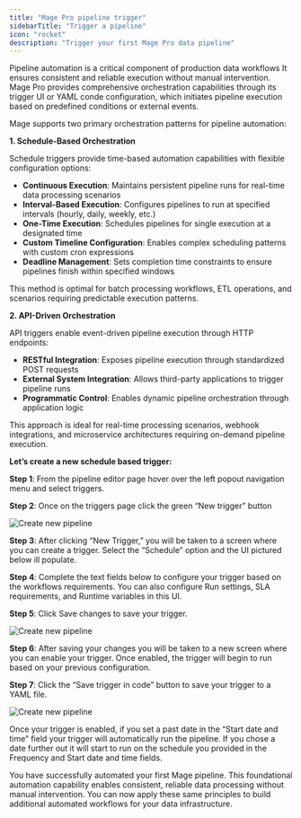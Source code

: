 ```yaml
---
title: "Mage Pro pipeline trigger"
sidebarTitle: "Trigger a pipeline"
icon: "rocket"
description: "Trigger your first Mage Pro data pipeline"
---
```


  Pipeline automation is a critical component of production data workflows It ensures consistent and reliable execution without manual intervention. Mage Pro provides comprehensive orchestration capabilities through its trigger UI or YAML conde configuration, which initiates pipeline execution based on predefined conditions or external events.

Mage supports two primary orchestration patterns for pipeline automation:

**1. Schedule-Based Orchestration**

Schedule triggers provide time-based automation capabilities with flexible configuration options:

- **Continuous Execution**: Maintains persistent pipeline runs for real-time data processing scenarios
- **Interval-Based Execution**: Configures pipelines to run at specified intervals (hourly, daily, weekly, etc.)
- **One-Time Execution**: Schedules pipelines for single execution at a designated time
- **Custom Timeline Configuration**: Enables complex scheduling patterns with custom cron expressions
- **Deadline Management**: Sets completion time constraints to ensure pipelines finish within specified windows

This method is optimal for batch processing workflows, ETL operations, and scenarios requiring predictable execution patterns.

**2. API-Driven Orchestration**

API triggers enable event-driven pipeline execution through HTTP endpoints:

- **RESTful Integration**: Exposes pipeline execution through standardized POST requests
- **External System Integration**: Allows third-party applications to trigger pipeline runs
- **Programmatic Control**: Enables dynamic pipeline orchestration through application logic

This approach is ideal for real-time processing scenarios, webhook integrations, and microservice architectures requiring on-demand pipeline execution.

**Let’s create a new schedule based trigger:**

**Step 1**: From the pipeline editor page hover over the left popout navigation menu and select triggers.

**Step 2**: Once on the triggers page click the green “New trigger” button

<img
    alt="Create new pipeline"
    src="https://raw.githubusercontent.com/mage-ai/assets/main/pro/cloud/new-trigger-button.png"
/>

**Step 3**: After clicking “New Trigger,” you will be taken to a screen where you can create a trigger. Select the “Schedule” option and the UI pictured below ill populate.

**Step 4**: Complete the text fields below to configure your trigger based on the workflows requirements. You can also configure Run settings, SLA requirements, and Runtime variables in this UI.

**Step 5**: Click Save changes to save your trigger.

<img
    alt="Create new pipeline"
    src="https://raw.githubusercontent.com/mage-ai/assets/main/pro/cloud/trigger-page.png"
/>

**Step 6**: After saving your changes you will be taken to a new screen where you can enable your trigger. Once enabled, the trigger will begin to run based on your previous configuration.

**Step 7**: Click the “Save trigger in code” button to save your trigger to a YAML file.

<img
    alt="Create new pipeline"
    src="https://raw.githubusercontent.com/mage-ai/assets/main/pro/cloud/enable-trigger.png"
/>

Once your trigger is enabled, if you set a past date in the “Start date and time” field your trigger will automatically run the pipeline. If you chose a date further out it will start to run on the schedule you provided in the Frequency and Start date and time fields.

You have successfully automated your first Mage pipeline. This foundational automation capability enables consistent, reliable data processing without manual intervention. You can now apply these same principles to build additional automated workflows for your data infrastructure.